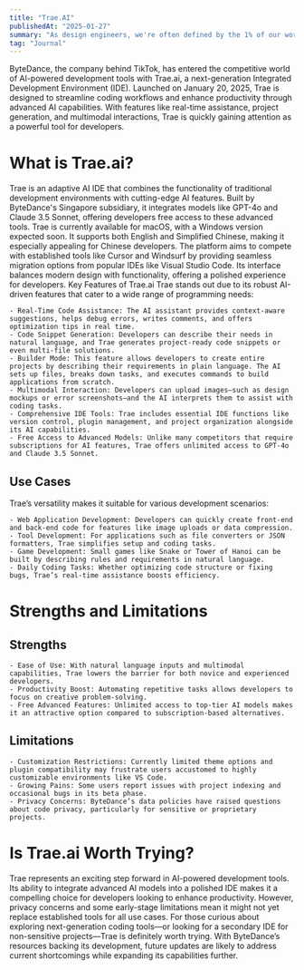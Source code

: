 ```yaml
---
title: "Trae.AI"
publishedAt: "2025-01-27"
summary: "As design engineers, we're often defined by the 1% of our work that makes it into the final product."
tag: "Journal" 
---
```


ByteDance, the company behind TikTok, has entered the competitive world of AI-powered development tools with Trae.ai, a next-generation Integrated Development Environment (IDE). Launched on January 20, 2025, Trae is designed to streamline coding workflows and enhance productivity through advanced AI capabilities. With features like real-time assistance, project generation, and multimodal interactions, Trae is quickly gaining attention as a powerful tool for developers.

# What is Trae.ai?
Trae is an adaptive AI IDE that combines the functionality of traditional development environments with cutting-edge AI features. Built by ByteDance's Singapore subsidiary, it integrates models like GPT-4o and Claude 3.5 Sonnet, offering developers free access to these advanced tools. Trae is currently available for macOS, with a Windows version expected soon. It supports both English and Simplified Chinese, making it especially appealing for Chinese developers. The platform aims to compete with established tools like Cursor and Windsurf by providing seamless migration options from popular IDEs like Visual Studio Code. Its interface balances modern design with functionality, offering a polished experience for developers.
Key Features of Trae.ai
Trae stands out due to its robust AI-driven features that cater to a wide range of programming needs:

    - Real-Time Code Assistance: The AI assistant provides context-aware suggestions, helps debug errors, writes comments, and offers optimization tips in real time.
    - Code Snippet Generation: Developers can describe their needs in natural language, and Trae generates project-ready code snippets or even multi-file solutions.
    - Builder Mode: This feature allows developers to create entire projects by describing their requirements in plain language. The AI sets up files, breaks down tasks, and executes commands to build applications from scratch.
    - Multimodal Interaction: Developers can upload images—such as design mockups or error screenshots—and the AI interprets them to assist with coding tasks.
    - Comprehensive IDE Tools: Trae includes essential IDE functions like version control, plugin management, and project organization alongside its AI capabilities.
    - Free Access to Advanced Models: Unlike many competitors that require subscriptions for AI features, Trae offers unlimited access to GPT-4o and Claude 3.5 Sonnet.

## Use Cases
Trae’s versatility makes it suitable for various development scenarios:

    - Web Application Development: Developers can quickly create front-end and back-end code for features like image uploads or data compression.
    - Tool Development: For applications such as file converters or JSON formatters, Trae simplifies setup and coding tasks.
    - Game Development: Small games like Snake or Tower of Hanoi can be built by describing rules and requirements in natural language.
    - Daily Coding Tasks: Whether optimizing code structure or fixing bugs, Trae’s real-time assistance boosts efficiency.

# Strengths and Limitations
## Strengths

    - Ease of Use: With natural language inputs and multimodal capabilities, Trae lowers the barrier for both novice and experienced developers.
    - Productivity Boost: Automating repetitive tasks allows developers to focus on creative problem-solving.
    - Free Advanced Features: Unlimited access to top-tier AI models makes it an attractive option compared to subscription-based alternatives.

## Limitations

    - Customization Restrictions: Currently limited theme options and plugin compatibility may frustrate users accustomed to highly customizable environments like VS Code.
    - Growing Pains: Some users report issues with project indexing and occasional bugs in its beta phase.
    - Privacy Concerns: ByteDance’s data policies have raised questions about code privacy, particularly for sensitive or proprietary projects.

# Is Trae.ai Worth Trying?
Trae represents an exciting step forward in AI-powered development tools. Its ability to integrate advanced AI models into a polished IDE makes it a compelling choice for developers looking to enhance productivity. However, privacy concerns and some early-stage limitations mean it might not yet replace established tools for all use cases. For those curious about exploring next-generation coding tools—or looking for a secondary IDE for non-sensitive projects—Trae is definitely worth trying. With ByteDance’s resources backing its development, future updates are likely to address current shortcomings while expanding its capabilities further.